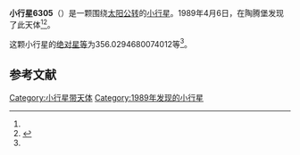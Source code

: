 {{Infobox planet
| bgcolour = #FFFFC0
| name = 6305 Helgoland
| symbol = 
| image = 
| caption = 
| discovery = yes
| discovery_ref = 
| discoverer = {{link-en|佛蒙特·伯根|Freimut Börngen}}
| discovery_site = [[陶腾堡|陶腾堡]] 
| discovered = 1989年4月6日
| designations = yes
| mp_name = 
| named_after = 
| alt_names = 1989 GE8/ 1976 JE2 / 1992 AB3 / 1993 OM11
| mp_category = [[主带小行星|主带小行星]]
| orbit_ref = <ref name="a">[http://ssd.jpl.nasa.gov/sbdb.cgi?sstr=6305 6305 Helgoland] {{Wayback|url=http://ssd.jpl.nasa.gov/sbdb.cgi?sstr=6305 |date=20140925074415 }}，小行星數據庫瀏覽器（JPL Small-Body Database Browser）－[[美国国家航空航天局|美国国家航空航天局]]喷气推进实验室</ref>
| epoch = 2456400.5 (2013年4月18日更新)
| aphelion = {{convert|2.442683060880019|AU|km|3|abbr=on|lk=out}}
| perihelion = {{convert|1.99631942532984|AU|km|3|abbr=on}}
| semimajor = {{convert|2.219501243104929|AU|km|3|abbr=on}}
| eccentricity = 0.100554942
| period = 1207.76243 [[日|日]]<br />3.31[[儒略年|儒略年]]
| avg_speed = 
| inclination = 4.659618671458256
| asc_node = 130.215550793258
| mean_anomaly = 
| arg_peri = 356.0294680074012
| satellites = 
| physical_characteristics = yes
| dimensions = 
| mass = 
| density = 
| surface_grav = 
| escape_velocity = 
| sidereal_day = 
| axial_tilt = 
| pole_ecliptic_lat = 
| pole_ecliptic_lon = 
| albedo = 
| temperatures= 
| temp_name1 = 
| mean_temp_1 = 
| max_temp_1 = 
| temp_name2 = 
| max_temp_2 = 
| spectral_type = 
| abs_magnitude = 356.0294680074012
}}

'''小行星6305'''（{{lang-en|6305 Helgoland}}）是一颗围绕[[太阳|太阳]][[公转|公转]]的[[小行星|小行星]]。1989年4月6日，{{link-en|佛蒙特·伯根|Freimut Börngen}}在陶腾堡发现了此天体<ref name="a" /><ref>{{cite news|title=小行星列表|url=http://cfa-www.harvard.edu/iau/lists/NumberedMPs.txt|accessdate=2013-07-08|newspaper=哈佛大学|archive-date=2008-05-17|archive-url=https://web.archive.org/web/20080517010638/http://cfa-www.harvard.edu/iau/lists/NumberedMPs.txt|dead-url=no}}</ref>。

这颗小行星的[[绝对星等|绝对星等]]为356.0294680074012等<ref name="a" />。

==参考文献==
{{reflist}}
{{Minor Planet Number|[[小行星6304|小行星6304]]|[[小行星6306|小行星6306]]}}

{{小天体}}

[[Category:小行星带天体|Category:小行星带天体]]
[[Category:1989年发现的小行星|Category:1989年发现的小行星]]

{{asteroid-stub}}